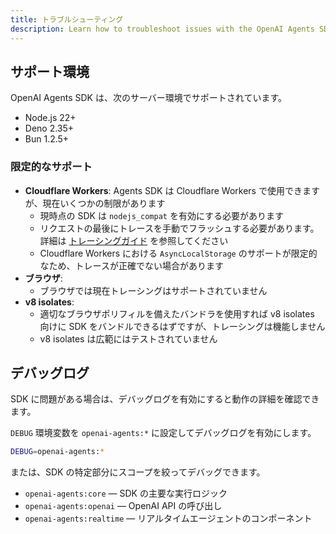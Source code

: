 ```yaml
---
title: トラブルシューティング
description: Learn how to troubleshoot issues with the OpenAI Agents SDK.
---
```


## サポート環境

OpenAI Agents SDK は、次のサーバー環境でサポートされています。

- Node.js 22+
- Deno 2.35+
- Bun 1.2.5+

### 限定的なサポート

- **Cloudflare Workers**: Agents SDK は Cloudflare Workers で使用できますが、現在いくつかの制限があります
  - 現時点の SDK は `nodejs_compat` を有効にする必要があります
  - リクエストの最後にトレースを手動でフラッシュする必要があります。詳細は [トレーシングガイド](/openai-agents-js/ja/guides/tracing#export-loop-lifecycle) を参照してください
  - Cloudflare Workers における `AsyncLocalStorage` のサポートが限定的なため、トレースが正確でない場合があります
- **ブラウザ**:
  - ブラウザでは現在トレーシングはサポートされていません
- **v8 isolates**:
  - 適切なブラウザポリフィルを備えたバンドラを使用すれば v8 isolates 向けに SDK をバンドルできるはずですが、トレーシングは機能しません
  - v8 isolates は広範にはテストされていません

## デバッグログ

SDK に問題がある場合は、デバッグログを有効にすると動作の詳細を確認できます。

`DEBUG` 環境変数を `openai-agents:*` に設定してデバッグログを有効にします。

```bash
DEBUG=openai-agents:*
```

または、SDK の特定部分にスコープを絞ってデバッグできます。

- `openai-agents:core` — SDK の主要な実行ロジック
- `openai-agents:openai` — OpenAI API の呼び出し
- `openai-agents:realtime` — リアルタイムエージェントのコンポーネント
